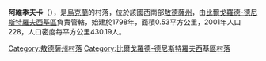 {{coord|46|2|19|N|30|12|24|E|scale:30000|display=title}}

'''阿維季夫卡'''（{{lang-uk|Авидівка}}），是[[烏克蘭|烏克蘭]]的村落，位於該國西南部[[敖德薩州|敖德薩州]]，由[[比爾戈羅德-德尼斯特羅夫西基區|比爾戈羅德-德尼斯特羅夫西基區]]負責管轄，始建於1798年，面積0.53平方公里，2001年人口228，人口密度每平方公里430.19人。

{{DEFAULTSORT:Авидівка}}
[[Category:敖德薩州村落|Category:敖德薩州村落]]
[[Category:比爾戈羅德-德尼斯特羅夫西基區村落|Category:比爾戈羅德-德尼斯特羅夫西基區村落]]


{{Odessa-geo-stub}}